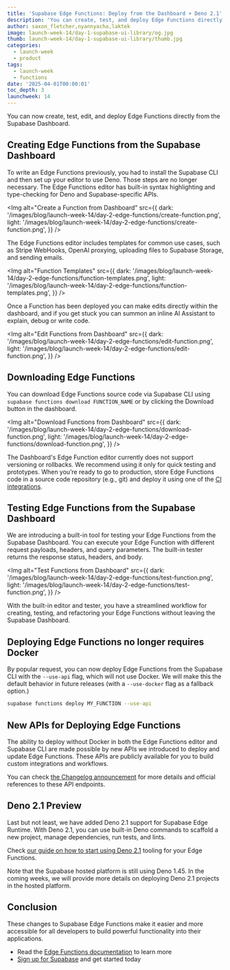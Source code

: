 ```yaml
---
title: 'Supabase Edge Functions: Deploy from the Dashboard + Deno 2.1'
description: 'You can create, test, and deploy Edge Functions directly from the Supabase Dashboard.'
author: saxon_fletcher,nyannyacha,laktek
image: launch-week-14/day-1-supabase-ui-library/og.jpg
thumb: launch-week-14/day-1-supabase-ui-library/thumb.jpg
categories:
  - launch-week
  - product
tags:
  - launch-week
  - functions
date: '2025-04-01T00:00:01'
toc_depth: 3
launchweek: 14
---
```


You can now create, test, edit, and deploy Edge Functions directly from the Supabase Dashboard.

## Creating Edge Functions from the Supabase Dashboard

To write an Edge Functions previously, you had to install the Supabase CLI and then set up your editor to use Deno. Those steps are no longer necessary. The Edge Functions editor has built-in syntax highlighting and type-checking for Deno and Supabase-specific APIs.

<Img
  alt="Create a Function from Dashboard"
  src={{
    dark: '/images/blog/launch-week-14/day-2-edge-functions/create-function.png',
    light: '/images/blog/launch-week-14/day-2-edge-functions/create-function.png',
  }}
/>

The Edge Functions editor includes templates for common use cases, such as Stripe WebHooks, OpenAI proxying, uploading files to Supabase Storage, and sending emails.

<Img
  alt="Function Templates"
  src={{
    dark: '/images/blog/launch-week-14/day-2-edge-functions/function-templates.png',
    light: '/images/blog/launch-week-14/day-2-edge-functions/function-templates.png',
  }}
/>

Once a Function has been deployed you can make edits directly within the dashboard, and if you get stuck you can summon an inline AI Assistant to explain, debug or write code.

<Img
  alt="Edit Functions from Dashboard"
  src={{
    dark: '/images/blog/launch-week-14/day-2-edge-functions/edit-function.png',
    light: '/images/blog/launch-week-14/day-2-edge-functions/edit-function.png',
  }}
/>

## Downloading Edge Functions

You can download Edge Functions source code via Supabase CLI using `supabase functions download FUNCTION_NAME` or by clicking the Download button in the dashboard.

<Img
  alt="Download Functions from Dashboard"
  src={{
    dark: '/images/blog/launch-week-14/day-2-edge-functions/download-function.png',
    light: '/images/blog/launch-week-14/day-2-edge-functions/download-function.png',
  }}
/>

<Admonition type="caution">

The Dashboard's Edge Function editor currently does not support versioning or rollbacks. We recommend using it only for quick testing and prototypes. When you’re ready to go to production, store Edge Functions code in a source code repository (e.g., git) and deploy it using one of the [CI integrations](https://supabase.com/docs/guides/functions/cicd-workflow).

</Admonition>

## Testing Edge Functions from the Supabase Dashboard

We are introducing a built-in tool for testing your Edge Functions from the Supabase Dashboard. You can execute your Edge Function with different request payloads, headers, and query parameters. The built-in tester returns the response status, headers, and body.

<Img
  alt="Test Functions from Dashboard"
  src={{
    dark: '/images/blog/launch-week-14/day-2-edge-functions/test-function.png',
    light: '/images/blog/launch-week-14/day-2-edge-functions/test-function.png',
  }}
/>

With the built-in editor and tester, you have a streamlined workflow for creating, testing, and refactoring your Edge Functions without leaving the Supabase Dashboard.

## Deploying Edge Functions no longer requires Docker

By popular request, you can now deploy Edge Functions from the Supabase CLI with the `--use-api` flag, which will not use Docker. We will make this the default behavior in future releases (with a `--use-docker` flag as a fallback option.)

```bash
supabase functions deploy MY_FUNCTION --use-api
```

## New APIs for Deploying Edge Functions

The ability to deploy without Docker in both the Edge Functions editor and Supabase CLI are made possible by new APIs we introduced to deploy and update Edge Functions. These APIs are publicly available for you to build custom integrations and workflows.

You can check [the Changelog announcement](https://github.com/orgs/supabase/discussions/33720) for more details and official references to these API endpoints.

## Deno 2.1 Preview

Last but not least, we have added Deno 2.1 support for Supabase Edge Runtime. With Deno 2.1, you can use built-in Deno commands to scaffold a new project, manage dependencies, run tests, and lints.

Check [our guide on how to start using Deno 2.1](https://github.com/orgs/supabase/discussions/34054) tooling for your Edge Functions.

<Admonition type="info">

Note that the Supabase hosted platform is still using Deno 1.45. In the coming weeks, we will provide more details on deploying Deno 2.1 projects in the hosted platform.

</Admonition>

## Conclusion

These changes to Supabase Edge Functions make it easier and more accessible for all developers to build powerful functionality into their applications.

- Read the [Edge Functions documentation](https://supabase.com/docs/guides/functions) to learn more
- [Sign up for Supabase](https://supabase.com/dashboard/sign-up) and get started today
